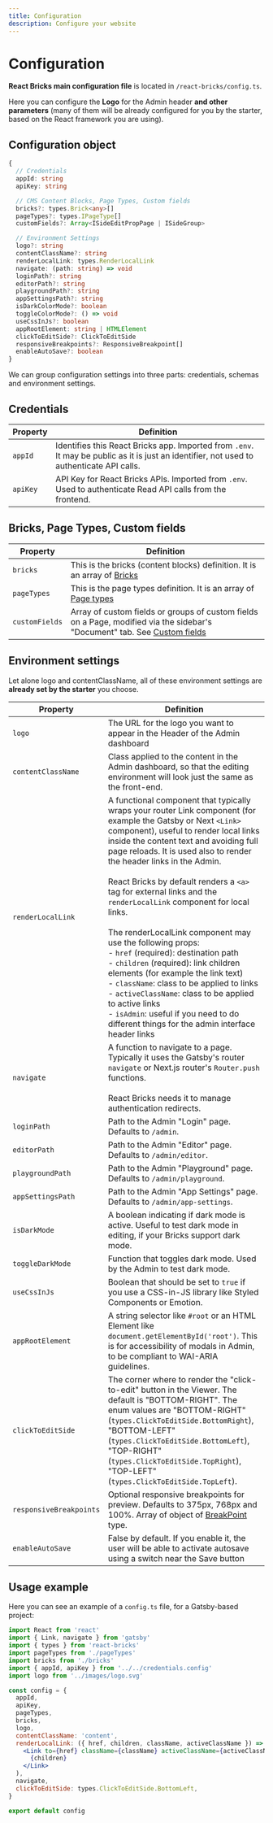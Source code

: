 ```yaml
---
title: Configuration
description: Configure your website
---
```


# Configuration

**React Bricks main configuration file** is located in `/react-bricks/config.ts`.

Here you can configure the **Logo** for the Admin header **and other parameters** (many of them will be already configured for you by the starter, based on the React framework you are using).

## Configuration object

```ts highlight=11
{
  // Credentials
  appId: string
  apiKey: string

  // CMS Content Blocks, Page Types, Custom fields
  bricks?: types.Brick<any>[]
  pageTypes?: types.IPageType[]
  customFields?: Array<ISideEditPropPage | ISideGroup>

  // Environment Settings
  logo?: string
  contentClassName?: string
  renderLocalLink: types.RenderLocalLink
  navigate: (path: string) => void
  loginPath?: string
  editorPath?: string
  playgroundPath?: string
  appSettingsPath?: string
  isDarkColorMode?: boolean
  toggleColorMode?: () => void
  useCssInJs?: boolean
  appRootElement: string | HTMLElement
  clickToEditSide?: ClickToEditSide
  responsiveBreakpoints?: ResponsiveBreakpoint[]
  enableAutoSave?: boolean
}
```

We can group configuration settings into three parts: credentials, schemas and environment settings.

## Credentials

| Property | Definition                                                                                                                                     |
| -------- | ---------------------------------------------------------------------------------------------------------------------------------------------- |
| `appId`  | Identifies this React Bricks app. Imported from `.env`.<br />It may be public as it is just an identifier, not used to authenticate API calls. |
| `apiKey` | API Key for React Bricks APIs. Imported from `.env`.<br />Used to authenticate Read API calls from the frontend.                               |

## Bricks, Page Types, Custom fields

| Property       | Definition                                                                                                                                 |
| -------------- | ------------------------------------------------------------------------------------------------------------------------------------------ |
| `bricks`       | This is the bricks (content blocks) definition. It is an array of [Bricks](/docs/bricks/what-is-a-brick)                                   |
| `pageTypes`    | This is the page types definition. It is an array of [Page types](page-types)                                                              |
| `customFields` | Array of custom fields or groups of custom fields on a Page, modified via the sidebar's "Document" tab. See [Custom fields](custom-fields) |

## Environment settings

Let alone logo and contentClassName, all of these environment settings are **already set by the starter** you choose.

| Property                | Definition                                                                                                                                                                                                                                                                                                                                                                                                                                                                                                                                                                                                                                                                                                                                                                                                                 |
| ----------------------- | -------------------------------------------------------------------------------------------------------------------------------------------------------------------------------------------------------------------------------------------------------------------------------------------------------------------------------------------------------------------------------------------------------------------------------------------------------------------------------------------------------------------------------------------------------------------------------------------------------------------------------------------------------------------------------------------------------------------------------------------------------------------------------------------------------------------------- |
| `logo`                  | The URL for the logo you want to appear in the Header of the Admin dashboard                                                                                                                                                                                                                                                                                                                                                                                                                                                                                                                                                                                                                                                                                                                                               |
| `contentClassName`      | Class applied to the content in the Admin dashboard, so that the editing environment will look just the same as the front-end.                                                                                                                                                                                                                                                                                                                                                                                                                                                                                                                                                                                                                                                                                             |
| `renderLocalLink`       | A functional component that typically wraps your router Link component (for example the Gatsby or Next `<Link>` component), useful to render local links inside the content text and avoiding full page reloads. It is used also to render the header links in the Admin.<br /><br />React Bricks by default renders a `<a>` tag for external links and the `renderLocalLink` component for local links.<br /><br />The renderLocalLink component may use the following props:<br />- `href` (required): destination path<br />- `children` (required): link children elements (for example the link text)<br />- `className`: class to be applied to links<br />- `activeClassName`: class to be applied to active links<br />- `isAdmin`: useful if you need to do different things for the admin interface header links |
| `navigate`              | A function to navigate to a page. Typically it uses the Gatsby's router `navigate` or Next.js router's `Router.push` functions.<br /><br />React Bricks needs it to manage authentication redirects.                                                                                                                                                                                                                                                                                                                                                                                                                                                                                                                                                                                                                       |
| `loginPath`             | Path to the Admin "Login" page. Defaults to `/admin`.                                                                                                                                                                                                                                                                                                                                                                                                                                                                                                                                                                                                                                                                                                                                                                      |
| `editorPath`            | Path to the Admin "Editor" page. Defaults to `/admin/editor`.                                                                                                                                                                                                                                                                                                                                                                                                                                                                                                                                                                                                                                                                                                                                                              |
| `playgroundPath`        | Path to the Admin "Playground" page. Defaults to `/admin/playground`.                                                                                                                                                                                                                                                                                                                                                                                                                                                                                                                                                                                                                                                                                                                                                      |
| `appSettingsPath`       | Path to the Admin "App Settings" page. Defaults to `/admin/app-settings`.                                                                                                                                                                                                                                                                                                                                                                                                                                                                                                                                                                                                                                                                                                                                                  |
| `isDarkMode`            | A boolean indicating if dark mode is active. Useful to test dark mode in editing, if your Bricks support dark mode.                                                                                                                                                                                                                                                                                                                                                                                                                                                                                                                                                                                                                                                                                                        |
| `toggleDarkMode`        | Function that toggles dark mode. Used by the Admin to test dark mode.                                                                                                                                                                                                                                                                                                                                                                                                                                                                                                                                                                                                                                                                                                                                                      |
| `useCssInJs`            | Boolean that should be set to `true` if you use a CSS-in-JS library like Styled Components or Emotion.                                                                                                                                                                                                                                                                                                                                                                                                                                                                                                                                                                                                                                                                                                                     |
| `appRootElement`        | A string selector like `#root` or an HTML Element like `document.getElementById('root')`. This is for accessibility of modals in Admin, to be compliant to WAI-ARIA guidelines.                                                                                                                                                                                                                                                                                                                                                                                                                                                                                                                                                                                                                                            |
| `clickToEditSide`       | The corner where to render the "click-to-edit" button in the Viewer. The default is "BOTTOM-RIGHT". The enum values are "BOTTOM-RIGHT" (`types.ClickToEditSide.BottomRight`), "BOTTOM-LEFT" (`types.ClickToEditSide.BottomLeft`), "TOP-RIGHT" (`types.ClickToEditSide.TopRight`), "TOP-LEFT" (`types.ClickToEditSide.TopLeft`).                                                                                                                                                                                                                                                                                                                                                                                                                                                                                            |
| `responsiveBreakpoints` | Optional responsive breakpoints for preview. Defaults to 375px, 768px and 100%. Array of object of [BreakPoint]() type.                                                                                                                                                                                                                                                                                                                                                                                                                                                                                                                                                                                                                                                                                                    |
| `enableAutoSave`        | False by default. If you enable it, the user will be able to activate autosave using a switch near the Save button                                                                                                                                                                                                                                                                                                                                                                                                                                                                                                                                                                                                                                                                                                         |

## Usage example

Here you can see an example of a `config.ts` file, for a Gatsby-based project:

```jsx
import React from 'react'
import { Link, navigate } from 'gatsby'
import { types } from 'react-bricks'
import pageTypes from './pageTypes'
import bricks from './bricks'
import { appId, apiKey } from '../../credentials.config'
import logo from '../images/logo.svg'

const config = {
  appId,
  apiKey,
  pageTypes,
  bricks,
  logo,
  contentClassName: 'content',
  renderLocalLink: ({ href, children, className, activeClassName }) => (
    <Link to={href} className={className} activeClassName={activeClassName}>
      {children}
    </Link>
  ),
  navigate,
  clickToEditSide: types.ClickToEditSide.BottomLeft,
}

export default config
```
